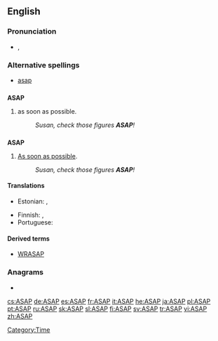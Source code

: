 ==English==

===Pronunciation===
* {{IPA|/ˌeɪ.ɛs.eɪˈpi/|/ˈeɪ.sæp/}}, {{SAMPA|/%eI.Es.eI"pi/|/"eI.s{p/}}

===Alternative spellings===
* [[asap]]

==={{initialism}}===
'''ASAP'''

# as soon as possible.
#: ''Susan, check those figures '''ASAP'''!''

==={{acronym}}===
'''ASAP'''

# [[as soon as possible|As soon as possible]].
#: ''Susan, check those figures '''ASAP'''!''

====Translations====
{{trans-top|as soon as possible}}
* Estonian: {{t-|et|asap}},  {{t-|et|ASAP}}
{{trans-mid}}
* Finnish: {{t-|fi|asapa}}, {{t+|fi|ASAP}}
* Portuguese: {{t|pt|o mais rápido possível }}
{{trans-bottom}}

====Derived terms====
* [[WRASAP]]

===Anagrams===
* {{alphagram|[[AAPS#English|AAPS]]}} 


[[Category:Time]]

[[cs:ASAP]]
[[de:ASAP]]
[[es:ASAP]]
[[fr:ASAP]]
[[it:ASAP]]
[[he:ASAP]]
[[ja:ASAP]]
[[pl:ASAP]]
[[pt:ASAP]]
[[ru:ASAP]]
[[sk:ASAP]]
[[sl:ASAP]]
[[fi:ASAP]]
[[sv:ASAP]]
[[tr:ASAP]]
[[vi:ASAP]]
[[zh:ASAP]]